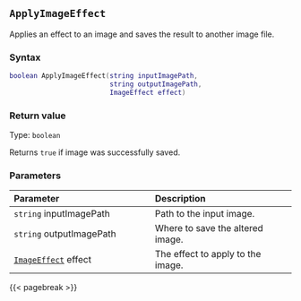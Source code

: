 ## `ApplyImageEffect`

Applies\index{Images!editing} an effect to an image and saves the result to another image file.

### Syntax {-}

``` .lua
boolean ApplyImageEffect(string inputImagePath,
                         string outputImagePath,
                         ImageEffect effect)
```


### Return value {-}

Type: `boolean`

Returns `true` if image was successfully saved.

### Parameters {-}

**Parameter** | **Description**
| :-- | :-- |
|`string` inputImagePath | Path to the input image. | 
|`string` outputImagePath | Where to save the altered image. | 
|[`ImageEffect`](#imageeffect) effect | The effect to apply to the image. |


{{< pagebreak >}}